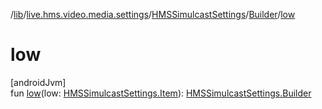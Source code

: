 /[lib](/api-reference/android/v2/home/content)/[live.hms.video.media.settings](../../index)/[HMSSimulcastSettings](../index)/[Builder](index)/[low](low)

# low

[androidJvm]\
fun [low](low)(low: [HMSSimulcastSettings.Item](../-item/index)): [HMSSimulcastSettings.Builder](index)
